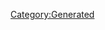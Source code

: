 {{Texts/Music
 |ID=10
 |MusicName=インフィニティ
 |OfficialName=インフィニティ
 |VocalName=シェリル・ノーム starring May'n
 |VocalNameLF=シェリル・ノーム starring May'n
 |Description=作品：マクロスF<br/><br/>歌手：シェリル・ノーム starring May'n<br/><br/>作詞：岩里祐穂<br/>作曲：菅野よう子
 |BuyURL=https://recochoku.jp/song/S20154470/
 |StoryDesc=シェリルのフロンティア船団ラストライブの最中、<br/>船外ではバジュラとの壮絶な戦闘が勃発していた。<br/><br/>ライブの最後を飾る楽曲を前に、シェリルは<br/>特別な想いをこめて歌うことを宣言する。<br/>彼女の祈りは、宇宙で戦う彼らに届くのか…？
 |StoryTitle=「ちょっとわがまま言わせてもらってもいいかな？」
 |BannerId=3
 |AnmStoreURL=https://anime.dmkt-sp.jp/animestore/ci_pc?workId=20494
}}
[[Category:Generated]]
